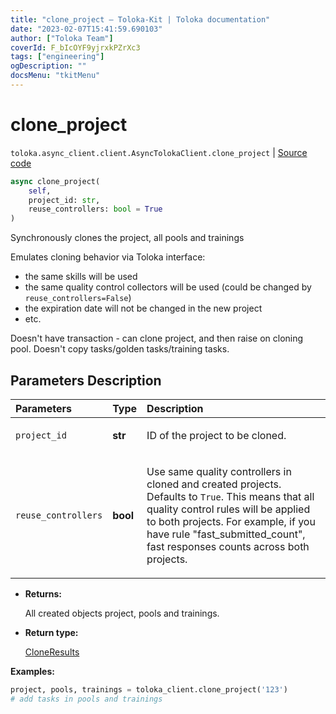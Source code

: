 ```yaml
---
title: "clone_project — Toloka-Kit | Toloka documentation"
date: "2023-02-07T15:41:59.690103"
author: ["Toloka Team"]
coverId: F_bIcOYF9yjrxkPZrXc3
tags: ["engineering"]
ogDescription: ""
docsMenu: "tkitMenu"
---
```


# clone_project
`toloka.async_client.client.AsyncTolokaClient.clone_project` | [Source code](https://github.com/Toloka/toloka-kit/blob/v1.1.3/src/async_client/client.py#L0)

```python
async clone_project(
    self,
    project_id: str,
    reuse_controllers: bool = True
)
```

Synchronously clones the project, all pools and trainings

Emulates cloning behavior via Toloka interface:
- the same skills will be used
- the same quality control collectors will be used (could be changed by `reuse_controllers=False`)
- the expiration date will not be changed in the new project
- etc.

Doesn't have transaction - can clone project, and then raise on cloning pool.
Doesn't copy tasks/golden tasks/training tasks.

## Parameters Description

| Parameters | Type | Description |
| :----------| :----| :-----------|
`project_id`|**str**|<p>ID of the project to be cloned.</p>
`reuse_controllers`|**bool**|<p>Use same quality controllers in cloned and created projects. Defaults to `True`. This means that all quality control rules will be applied to both projects. For example, if you have rule &quot;fast_submitted_count&quot;, fast responses counts across both projects.</p>

* **Returns:**

  All created objects project, pools and trainings.

* **Return type:**

  [CloneResults](/docs/toloka-kit/reference/toloka.client.clone_results.CloneResults)

**Examples:**

```python
project, pools, trainings = toloka_client.clone_project('123')
# add tasks in pools and trainings
```
